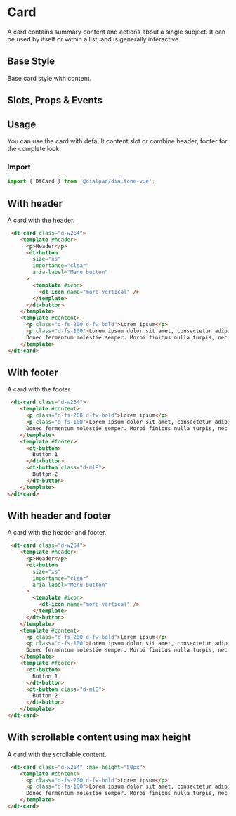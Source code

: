 
# Card

<Subtitle>
    A card contains summary content and actions about a single subject.
    It can be used by itself or within a list, and is generally interactive.
</Subtitle>

## Base Style

Base card style with content.

<Canvas>
  <Story id="components-card--default" />
</Canvas>

## Slots, Props & Events

<ArgsTable story={PRIMARY_STORY} />

## Usage

You can use the card with default content slot or combine header, footer for the complete look.

### Import

```jsx
import { DtCard } from '@dialpad/dialtone-vue';
```

## With header

A card with the header.

<Canvas>
    <Story id="components-card--with-header" />
</Canvas>

```html
 <dt-card class="d-w264">
    <template #header>
      <p>Header</p>
      <dt-button
        size="xs"
        importance="clear"
        aria-label="Menu button"
      >
        <template #icon>
          <dt-icon name="more-vertical" />
        </template>
      </dt-button>
    </template>
    <template #content>
      <p class="d-fs-200 d-fw-bold">Lorem ipsum</p>
      <p class="d-fs-100">Lorem ipsum dolor sit amet, consectetur adipiscing elit.
      Donec fermentum molestie semper. Morbi finibus nulla turpis, nec molestie mi rutrum.</p>
    </template>
</dt-card>
```

## With footer

A card with the footer.

<Canvas>
    <Story id="components-card--with-footer" />
</Canvas>

```html
 <dt-card class="d-w264">
    <template #content>
      <p class="d-fs-200 d-fw-bold">Lorem ipsum</p>
      <p class="d-fs-100">Lorem ipsum dolor sit amet, consectetur adipiscing elit.
      Donec fermentum molestie semper. Morbi finibus nulla turpis, nec molestie mi rutrum.</p>
    </template>
    <template #footer>
      <dt-button>
        Button 1
      </dt-button>
      <dt-button class="d-ml8">
        Button 2
      </dt-button>
    </template>
</dt-card>
```

## With header and footer

A card with the header and footer.

<Canvas>
    <Story id="components-card--with-header-and-footer" />
</Canvas>

```html
 <dt-card class="d-w264">
    <template #header>
      <p>Header</p>
      <dt-button
        size="xs"
        importance="clear"
        aria-label="Menu button"
      >
        <template #icon>
          <dt-icon name="more-vertical" />
        </template>
      </dt-button>
    </template>
    <template #content>
      <p class="d-fs-200 d-fw-bold">Lorem ipsum</p>
      <p class="d-fs-100">Lorem ipsum dolor sit amet, consectetur adipiscing elit.
      Donec fermentum molestie semper. Morbi finibus nulla turpis, nec molestie mi rutrum.</p>
    </template>
    <template #footer>
      <dt-button>
        Button 1
      </dt-button>
      <dt-button class="d-ml8">
        Button 2
      </dt-button>
    </template>
</dt-card>
```

## With scrollable content using max height

A card with the scrollable content.

<Canvas>
    <Story id="components-card--with-scrollable-content" />
</Canvas>

```html
 <dt-card class="d-w264" :max-height="50px">
    <template #content>
      <p class="d-fs-200 d-fw-bold">Lorem ipsum</p>
      <p class="d-fs-100">Lorem ipsum dolor sit amet, consectetur adipiscing elit.
      Donec fermentum molestie semper. Morbi finibus nulla turpis, nec molestie mi rutrum.</p>
    </template>
</dt-card>
```

